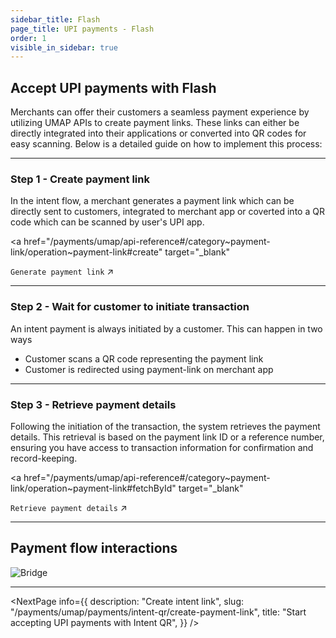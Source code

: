 ```yaml
---
sidebar_title: Flash
page_title: UPI payments - Flash
order: 1
visible_in_sidebar: true
---
```


## Accept UPI payments with Flash

Merchants can offer their customers a seamless payment experience by utilizing UMAP APIs to create payment links. These links can either be directly integrated into their applications or converted into QR codes for easy scanning. Below is a detailed guide on how to implement this process:

<hr class="primary" />

### Step 1 - Create payment link

In the intent flow, a merchant generates a payment link which can be directly sent to customers, integrated to merchant app or coverted into a QR code which can be scanned by user's UPI app.

<a
  href="/payments/umap/api-reference#/category~payment-link/operation~payment-link#create"
  target="_blank"
>
  <code>Generate payment link</code> ↗
</a>
<br />

<hr class="primary" />

### Step 2 - Wait for customer to initiate transaction

An intent payment is always initiated by a customer. This can happen in two ways

- Customer scans a QR code representing the payment link
- Customer is redirected using payment-link on merchant app

<hr class="primary" />

### Step 3 - Retrieve payment details

Following the initiation of the transaction, the system retrieves the payment details. This retrieval is based on the payment link ID or a reference number, ensuring you have access to transaction information for confirmation and record-keeping.

<a
  href="/payments/umap/api-reference#/category~payment-link/operation~payment-link#fetchById"
  target="_blank"
>
  <code>Retrieve payment details</code> ↗
</a>

<hr class="primary" />

## Payment flow interactions

<img
  src="https://storage.googleapis.com/strapi-assets/latest/pay-flow/pay-flow.png"
  alt="Bridge"
/>

<hr class="primary" />

<NextPage
  info={{
    description: "Create intent link",
    slug: "/payments/umap/payments/intent-qr/create-payment-link",
    title: "Start accepting UPI payments with Intent QR",
  }}
/>

<WasPageHelpful />
